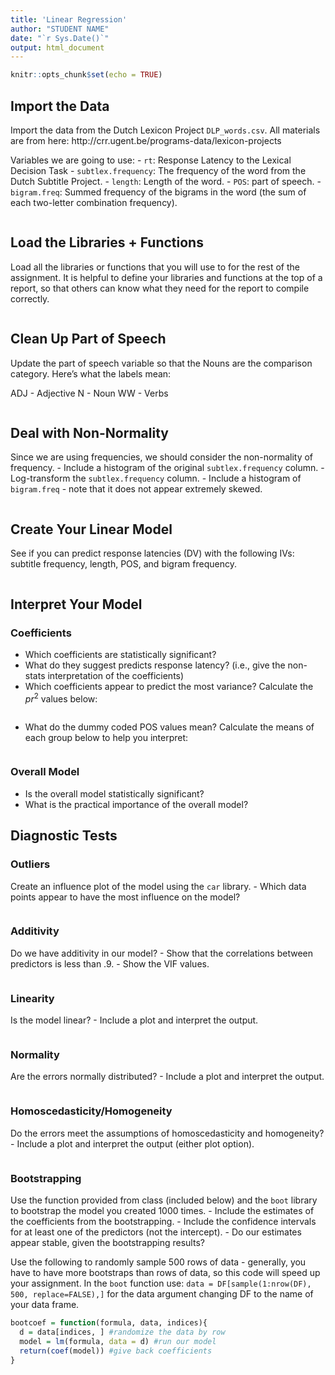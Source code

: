 ```yaml
---
title: 'Linear Regression'
author: "STUDENT NAME"
date: "`r Sys.Date()`"
output: html_document
---
```


```r
knitr::opts_chunk$set(echo = TRUE)
```

## Import the Data

Import the data from the Dutch Lexicon Project `DLP_words.csv`. All materials are from here:
http://crr.ugent.be/programs-data/lexicon-projects

Variables we are going to use:
- `rt`: Response Latency to the Lexical Decision Task
- `subtlex.frequency`: The frequency of the word from the Dutch Subtitle Project.
- `length`: Length of the word.
- `POS`: part of speech.
- `bigram.freq`: Summed frequency of the bigrams in the word (the sum of each two-letter combination frequency). 

```r

```

## Load the Libraries + Functions

Load all the libraries or functions that you will use to for the rest of the assignment. It is helpful to define your libraries and functions at the top of a report, so that others can know what they need for the report to compile correctly.

```r

```

## Clean Up Part of Speech

Update the part of speech variable so that the Nouns are the comparison category. Here's what the labels mean:

ADJ - Adjective
N - Noun
WW - Verbs

```r

```

## Deal with Non-Normality

Since we are using frequencies, we should consider the non-normality of frequency. 
- Include a histogram of the original `subtlex.frequency` column.
- Log-transform the `subtlex.frequency` column. 
- Include a histogram of `bigram.freq` - note that it does not appear extremely skewed. 

```r

```

## Create Your Linear Model

See if you can predict response latencies (DV) with the following IVs: subtitle frequency, length, POS, and bigram frequency. 

```r

```

## Interpret Your Model

### Coefficients

- Which coefficients are statistically significant? 
- What do they suggest predicts response latency? (i.e., give the non-stats interpretation of the coefficients)
- Which coefficients appear to predict the most variance? Calculate the $pr^2$ values below:

```r

```

- What do the dummy coded POS values mean? Calculate the means of each group below to help you interpret:

```r

```

### Overall Model

- Is the overall model statistically significant?
- What is the practical importance of the overall model? 

## Diagnostic Tests

### Outliers

Create an influence plot of the model using the `car` library. 
- Which data points appear to have the most influence on the model?

```r

```

### Additivity

Do we have additivity in our model?
- Show that the correlations between predictors is less than .9.
- Show the VIF values. 

```r

```

### Linearity

Is the model linear? 
- Include a plot and interpret the output.

```r

```

### Normality 

Are the errors normally distributed?
- Include a plot and interpret the output. 

```r

```

### Homoscedasticity/Homogeneity

Do the errors meet the assumptions of homoscedasticity and homogeneity?
- Include a plot and interpret the output (either plot option). 

```r

```

### Bootstrapping 

Use the function provided from class (included below) and the `boot` library to bootstrap the model you created 1000 times. 
- Include the estimates of the coefficients from the bootstrapping.
- Include the confidence intervals for at least one of the predictors (not the intercept).
- Do our estimates appear stable, given the bootstrapping results? 

Use the following to randomly sample 500 rows of data - generally, you have to have more bootstraps than rows of data, so this code will speed up your assignment. In the `boot` function use: `data = DF[sample(1:nrow(DF), 500, replace=FALSE),]` for the data argument changing DF to the name of your data frame.

```r
bootcoef = function(formula, data, indices){
  d = data[indices, ] #randomize the data by row
  model = lm(formula, data = d) #run our model
  return(coef(model)) #give back coefficients
}
```




